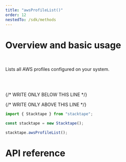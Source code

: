 ```yaml
---
title: "awsProfileList()"
order: 12
nestedTo: /sdk/methods
---
```


# Overview and basic usage

<br />

Lists all AWS profiles configured on your system.

<br />

<br />

{/* WRITE ONLY BELOW THIS LINE */}

{/* WRITE ONLY ABOVE THIS LINE */}

```typescript
import { Stacktape } from "stacktape";

const stacktape = new Stacktape();

stacktape.awsProfileList();
```

# API reference

<SdkMethodsApiReference command="aws-profile:list" sortedArgs={[]} />
